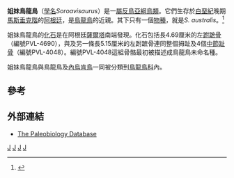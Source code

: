 {{Automatic Taxobox
| taxon = Soroavisaurus
| authority = [[路易斯·恰佩|Chiappe]], 1993
| fossil_range = {{fossil_range|70.6|65.5}}[[白堊紀|白堊紀]]晚期
| subdivision_ranks = [[種|種]]
| subdivision =
* '''''S. australis''''' <small>Chiappe, 1993</small>
}}

'''姐妹鳥龍鳥'''（[[學名|學名]]''Soroavisaurus''）是一[[屬|屬]][[反鳥亞綱|反鳥亞綱]][[鳥類|鳥類]]。它們生存於[[白堊紀|白堊紀]]晚期[[馬斯垂克階|馬斯垂克階]]的[[阿根廷|阿根廷]]，是[[鳥龍鳥|鳥龍鳥]]的近親。其下只有一個[[物種|物種]]，就是''S. australis''。<ref name="Chiappe1993">{{Cite journal|author=Chiappe, Luis M|year=1993|title=Enantiornithine (Aves) Tarsometatarsi from the Cretaceous Lecho Formation of Northwestern Argentina|journal=American Museum Novitates|volume=3083|pages=1-2}}</ref>

姐妹鳥龍鳥的[[化石|化石]]是在阿根廷[[薩爾塔|薩爾塔]]南端發現。化石包括長4.69厘米的左[[跗蹠骨|跗蹠骨]]（編號PVL-4690），與及另一條長5.15厘米的左跗蹠骨連同整個拇趾及4個[[中節趾骨|中節趾骨]]（編號PVL-4048）。編號PVL-4048這組骨骼最初被描述成鳥龍鳥未命名種。

姐妹鳥龍鳥與鳥龍鳥及[[內烏肯鳥|內烏肯鳥]]一同被分類到[[鳥龍鳥科|鳥龍鳥科]]內。

==參考==
{{reflist}}

==外部連結==
* [http://paleodb.org/cgi-bin/bridge.pl?a=checkTaxonInfo&taxon_no=100990&is_real_user=1 The Paleobiology Database]
{{近鳥型恐龍|E.}}
{{Taxonbar}}
[[Category:白堊紀鳥類|J]]
[[Category:鳥龍鳥科|J]]
[[Category:南美洲史前鳥類|J]]
[[Category:_1993年描述的分类群|J]]